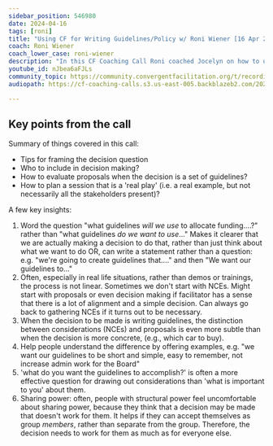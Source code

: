 ```yaml
---
sidebar_position: 546980
date: 2024-04-16
tags: [roni]
title: "Using CF for Writing Guidelines/Policy w/ Roni Wiener [16 Apr 2024]"
coach: Roni Wiener
coach_lower_case: roni-wiener
description: "In this CF Coaching Call Roni coached Jocelyn on how to use use CF for writing guidelines based on initial questions about 1) how to allocate funding and 2) manage a youtube channel for an NVC organisation."
youtube_id: nJbea6aFJLs
community_topic: https://community.convergentfacilitation.org/t/recording-using-cf-for-writing-guidelines-policy-w-roni-wiener-16-apr-2024/310
audiopath: https://cf-coaching-calls.s3.us-east-005.backblazeb2.com/2024-08-16+-+CF+Coaching+Call+w_+Roni+-+Writing+Guidelines+with+Jocelyn-Audio.mp3

---
```



<CoachingCallRecording title={frontMatter.title} description={frontMatter.description} youtube_id={frontMatter.youtube_id} coach={frontMatter.coach} coach_lower_case={frontMatter.coach_lower_case} audiopath={frontMatter.audiopath} community_topic={frontMatter.community_topic}/>


## Key points from the call

Summary of things covered in this call:
* Tips for framing the decision question
* Who to include in decision making?
* How to evaluate proposals when the decision is a set of guidelines?
* How to plan a session that is a 'real play' (i.e. a real example, but not necessarily all the stakeholders present)?

A few key insights:
1. Word the question "what guidelines *will we use* to allocate funding....?"
rather than "what guidelines *do we want to use*..."
Makes it clearer that we are actually making a decision to do that, rather than just think about what we want to do
OR, can write a statement rather than a question: e.g. "we're going to create guidelines that...." and then "We want our guidelines to..."
1. Often, especially in real life situations, rather than demos or trainings, the process is not linear. Sometimes we don't start with NCEs. Might start with proposals or even decision making if facilitator has a sense that there is a lot of alignment and a simple decision. Can always go back to gathering NCEs if it turns out to be necessary.
1. When the decision to be made is writing guidelines, the distinction between considerations (NCEs) and proposals is even more subtle than when the decision is more concrete, (e.g., which car to buy).
1. Help people understand the difference by offering examples, e.g. "we want our guidelines to be short and simple, easy to remember, not increase admin work for the Board"
1. 'what do you want the guidelines to accomplish?' is often a more effective question for drawing out considerations than 'what is important to you' about them. 
1. Sharing power: often, people with structural power feel uncomfortable about sharing power, because they think that a decision may be made that doesn't work for them. It helps if they can accept themselves as group *members*, rather than separate from the group. Therefore, the decision needs to work for them as much as for everyone else.



